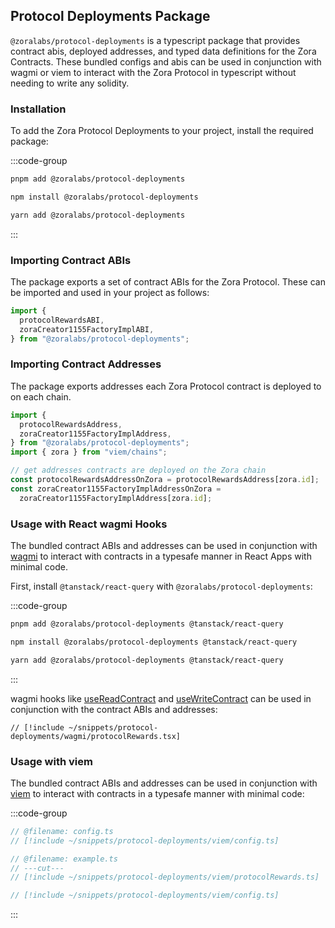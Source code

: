 ## Protocol Deployments Package

`@zoralabs/protocol-deployments` is a typescript package that provides contract abis, deployed addresses,
and typed data definitions for the Zora Contracts.
These bundled configs and abis can be used in conjunction with wagmi or viem to interact with the Zora Protocol in
typescript without needing to write any solidity.

### Installation

To add the Zora Protocol Deployments to your project, install the required package:

:::code-group

```bash [pnpm]
pnpm add @zoralabs/protocol-deployments
```

```bash [npm]
npm install @zoralabs/protocol-deployments
```

```bash [yarn]
yarn add @zoralabs/protocol-deployments
```

:::

### Importing Contract ABIs

The package exports a set of contract ABIs for the Zora Protocol. These can be imported and used in your project as follows:

```ts twoslash
import {
  protocolRewardsABI,
  zoraCreator1155FactoryImplABI,
} from "@zoralabs/protocol-deployments";
```

### Importing Contract Addresses

The package exports addresses each Zora Protocol contract is deployed to on each chain.

```ts twoslash
import {
  protocolRewardsAddress,
  zoraCreator1155FactoryImplAddress,
} from "@zoralabs/protocol-deployments";
import { zora } from "viem/chains";

// get addresses contracts are deployed on the Zora chain
const protocolRewardsAddressOnZora = protocolRewardsAddress[zora.id];
const zoraCreator1155FactoryImplAddressOnZora =
  zoraCreator1155FactoryImplAddress[zora.id];
```

### Usage with React wagmi Hooks

The bundled contract ABIs and addresses can be used in conjunction with [wagmi](https://wagmi.sh/) to interact with contracts in a typesafe manner
in React Apps with minimal code.

First, install `@tanstack/react-query` with `@zoralabs/protocol-deployments`:

:::code-group

```bash [pnpm]
pnpm add @zoralabs/protocol-deployments @tanstack/react-query
```

```bash [npm]
npm install @zoralabs/protocol-deployments @tanstack/react-query
```

```bash [yarn]
yarn add @zoralabs/protocol-deployments @tanstack/react-query
```

:::

wagmi hooks like [useReadContract](https://wagmi.sh/react/api/hooks/useReadContract) and [useWriteContract](https://wagmi.sh/react/api/hooks/useWriteContract) can be used in conjunction with the contract ABIs and addresses:

```tsx twoslash [index.tsx]
// [!include ~/snippets/protocol-deployments/wagmi/protocolRewards.tsx]
```

### Usage with viem

The bundled contract ABIs and addresses can be used in conjunction with [viem](https://viem.sh/) to interact with contracts in a typesafe manner
with minimal code:

:::code-group

```ts twoslash [index.tsx]
// @filename: config.ts
// [!include ~/snippets/protocol-deployments/viem/config.ts]

// @filename: example.ts
// ---cut---
// [!include ~/snippets/protocol-deployments/viem/protocolRewards.ts]
```

```ts twoslash [config.ts]
// [!include ~/snippets/protocol-deployments/viem/config.ts]
```

:::
